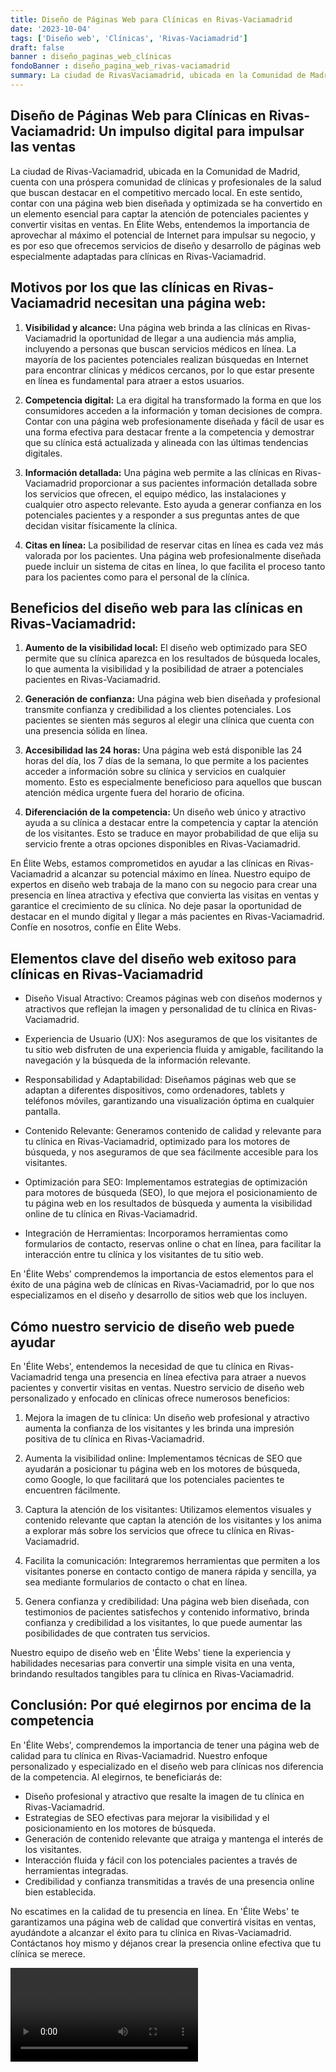 ```yaml
---
title: Diseño de Páginas Web para Clínicas en Rivas-Vaciamadrid
date: '2023-10-04'
tags: ['Diseño web', 'Clínicas', 'Rivas-Vaciamadrid']
draft: false
banner : diseño_paginas_web_clínicas
fondoBanner : diseño_pagina_web_rivas-vaciamadrid
summary: La ciudad de RivasVaciamadrid, ubicada en la Comunidad de Madrid, cuenta con una próspera comunidad de clínicas y profesionales de la salud que buscan destacar en el competitivo mercado local. En este sentido, contar con una página web bien diseñada y optimizada se ha convertido en un elemento esencial para captar la atención de potenciales pacientes y convertir visitas en ventas. En Élite Webs, entendemos la importancia de aprovechar al máximo el potencial de Internet para impulsar su negocio, y es por eso que ofrecemos servicios de diseño y desarrollo de páginas web especialmente adaptadas para clínicas en RivasVaciamadrid.
---
```


## Diseño de Páginas Web para Clínicas en Rivas-Vaciamadrid: Un impulso digital para impulsar las ventas

La ciudad de Rivas-Vaciamadrid, ubicada en la Comunidad de Madrid, cuenta con una próspera comunidad de clínicas y profesionales de la salud que buscan destacar en el competitivo mercado local. En este sentido, contar con una página web bien diseñada y optimizada se ha convertido en un elemento esencial para captar la atención de potenciales pacientes y convertir visitas en ventas. En Élite Webs, entendemos la importancia de aprovechar al máximo el potencial de Internet para impulsar su negocio, y es por eso que ofrecemos servicios de diseño y desarrollo de páginas web especialmente adaptadas para clínicas en Rivas-Vaciamadrid.

## Motivos por los que las clínicas en Rivas-Vaciamadrid necesitan una página web:

1. **Visibilidad y alcance:** Una página web brinda a las clínicas en Rivas-Vaciamadrid la oportunidad de llegar a una audiencia más amplia, incluyendo a personas que buscan servicios médicos en línea. La mayoría de los pacientes potenciales realizan búsquedas en Internet para encontrar clínicas y médicos cercanos, por lo que estar presente en línea es fundamental para atraer a estos usuarios.

2. **Competencia digital:** La era digital ha transformado la forma en que los consumidores acceden a la información y toman decisiones de compra. Contar con una página web profesionamente diseñada y fácil de usar es una forma efectiva para destacar frente a la competencia y demostrar que su clínica está actualizada y alineada con las últimas tendencias digitales.

3. **Información detallada:** Una página web permite a las clínicas en Rivas-Vaciamadrid proporcionar a sus pacientes información detallada sobre los servicios que ofrecen, el equipo médico, las instalaciones y cualquier otro aspecto relevante. Esto ayuda a generar confianza en los potenciales pacientes y a responder a sus preguntas antes de que decidan visitar físicamente la clínica.

4. **Citas en línea:** La posibilidad de reservar citas en línea es cada vez más valorada por los pacientes. Una página web profesionalmente diseñada puede incluir un sistema de citas en línea, lo que facilita el proceso tanto para los pacientes como para el personal de la clínica.

## Beneficios del diseño web para las clínicas en Rivas-Vaciamadrid:

1. **Aumento de la visibilidad local:** El diseño web optimizado para SEO permite que su clínica aparezca en los resultados de búsqueda locales, lo que aumenta la visibilidad y la posibilidad de atraer a potenciales pacientes en Rivas-Vaciamadrid.

2. **Generación de confianza:** Una página web bien diseñada y profesional transmite confianza y credibilidad a los clientes potenciales. Los pacientes se sienten más seguros al elegir una clínica que cuenta con una presencia sólida en línea.

3. **Accesibilidad las 24 horas:** Una página web está disponible las 24 horas del día, los 7 días de la semana, lo que permite a los pacientes acceder a información sobre su clínica y servicios en cualquier momento. Esto es especialmente beneficioso para aquellos que buscan atención médica urgente fuera del horario de oficina.

4. **Diferenciación de la competencia:** Un diseño web único y atractivo ayuda a su clínica a destacar entre la competencia y captar la atención de los visitantes. Esto se traduce en mayor probabilidad de que elija su servicio frente a otras opciones disponibles en Rivas-Vaciamadrid.

En Élite Webs, estamos comprometidos en ayudar a las clínicas en Rivas-Vaciamadrid a alcanzar su potencial máximo en línea. Nuestro equipo de expertos en diseño web trabaja de la mano con su negocio para crear una presencia en línea atractiva y efectiva que convierta las visitas en ventas y garantice el crecimiento de su clínica. No deje pasar la oportunidad de destacar en el mundo digital y llegar a más pacientes en Rivas-Vaciamadrid. Confíe en nosotros, confíe en Élite Webs.

<GifSeo />

<Cta />

## Elementos clave del diseño web exitoso para clínicas en Rivas-Vaciamadrid

- Diseño Visual Atractivo: Creamos páginas web con diseños modernos y atractivos que reflejan la imagen y personalidad de tu clínica en Rivas-Vaciamadrid.

- Experiencia de Usuario (UX): Nos aseguramos de que los visitantes de tu sitio web disfruten de una experiencia fluida y amigable, facilitando la navegación y la búsqueda de la información relevante.

- Responsabilidad y Adaptabilidad: Diseñamos páginas web que se adaptan a diferentes dispositivos, como ordenadores, tablets y teléfonos móviles, garantizando una visualización óptima en cualquier pantalla.

- Contenido Relevante: Generamos contenido de calidad y relevante para tu clínica en Rivas-Vaciamadrid, optimizado para los motores de búsqueda, y nos aseguramos de que sea fácilmente accesible para los visitantes.

- Optimización para SEO: Implementamos estrategias de optimización para motores de búsqueda (SEO), lo que mejora el posicionamiento de tu página web en los resultados de búsqueda y aumenta la visibilidad online de tu clínica en Rivas-Vaciamadrid.

- Integración de Herramientas: Incorporamos herramientas como formularios de contacto, reservas online o chat en línea, para facilitar la interacción entre tu clínica y los visitantes de tu sitio web.

En 'Élite Webs' comprendemos la importancia de estos elementos para el éxito de una página web de clínicas en Rivas-Vaciamadrid, por lo que nos especializamos en el diseño y desarrollo de sitios web que los incluyen.

## Cómo nuestro servicio de diseño web puede ayudar

En 'Élite Webs', entendemos la necesidad de que tu clínica en Rivas-Vaciamadrid tenga una presencia en línea efectiva para atraer a nuevos pacientes y convertir visitas en ventas. Nuestro servicio de diseño web personalizado y enfocado en clínicas ofrece numerosos beneficios:

1. Mejora la imagen de tu clínica: Un diseño web profesional y atractivo aumenta la confianza de los visitantes y les brinda una impresión positiva de tu clínica en Rivas-Vaciamadrid.

2. Aumenta la visibilidad online: Implementamos técnicas de SEO que ayudarán a posicionar tu página web en los motores de búsqueda, como Google, lo que facilitará que los potenciales pacientes te encuentren fácilmente.

3. Captura la atención de los visitantes: Utilizamos elementos visuales y contenido relevante que captan la atención de los visitantes y los anima a explorar más sobre los servicios que ofrece tu clínica en Rivas-Vaciamadrid.

4. Facilita la comunicación: Integraremos herramientas que permiten a los visitantes ponerse en contacto contigo de manera rápida y sencilla, ya sea mediante formularios de contacto o chat en línea.

5. Genera confianza y credibilidad: Una página web bien diseñada, con testimonios de pacientes satisfechos y contenido informativo, brinda confianza y credibilidad a los visitantes, lo que puede aumentar las posibilidades de que contraten tus servicios.

Nuestro equipo de diseño web en 'Élite Webs' tiene la experiencia y habilidades necesarias para convertir una simple visita en una venta, brindando resultados tangibles para tu clínica en Rivas-Vaciamadrid.

## Conclusión: Por qué elegirnos por encima de la competencia

En 'Élite Webs', comprendemos la importancia de tener una página web de calidad para tu clínica en Rivas-Vaciamadrid. Nuestro enfoque personalizado y especializado en el diseño web para clínicas nos diferencia de la competencia. Al elegirnos, te beneficiarás de:

- Diseño profesional y atractivo que resalte la imagen de tu clínica en Rivas-Vaciamadrid.
- Estrategias de SEO efectivas para mejorar la visibilidad y el posicionamiento en los motores de búsqueda.
- Generación de contenido relevante que atraiga y mantenga el interés de los visitantes.
- Interacción fluida y fácil con los potenciales pacientes a través de herramientas integradas.
- Credibilidad y confianza transmitidas a través de una presencia online bien establecida.

No escatimes en la calidad de tu presencia en línea. En 'Élite Webs' te garantizamos una página web de calidad que convertirá visitas en ventas, ayudándote a alcanzar el éxito para tu clínica en Rivas-Vaciamadrid. Contáctanos hoy mismo y déjanos crear la presencia online efectiva que tu clínica se merece.

<Video />

<CtaBot job='Clínicas' city='Rivas-Vaciamadrid'/>

<Gmaps query='Rivas-Vaciamadrid+españa+maps' />